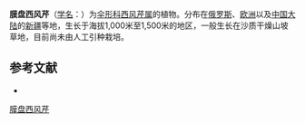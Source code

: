 {{NoteTA|G1=LS}}
{{Speciesbox
| name = 膜盘西风芹
| status = 
| status_system = 
| image = 
| genus = Seseli
| species = glabratum
| authority = Willd. ex Schult.
}}

'''膜盘西风芹'''（[[学名|学名]]：{{lang|la|''Seseli glabratum''}}）为[[伞形科|伞形科]][[西风芹属|西风芹属]]的植物。分布在[[俄罗斯|俄罗斯]]、[[欧洲|欧洲]]以及[[中国大陆|中国大陆]]的[[新疆|新疆]]等地，生长于海拔1,000米至1,500米的地区，一般生长在沙质干燥山坡草地，目前尚未由人工引种栽培。

== 参考文献 ==
<div class="references-small">
* {{cite web| url =http://www.bioinfo.cn/db05/KmzwSpecies.php?action=view&id=23113| title =膜盘西风芹| work =《中国高等植物数据库全库》| publisher =中国科学院微生物研究所| author =昆明植物研究所| accessdate =2009-02-25| deadurl =yes| archiveurl =https://web.archive.org/web/20160305032645/http://www.bioinfo.cn/db05/KmzwSpecies.php?action=view&id=23113| archivedate =2016-03-05}}
</div>
{{Taxonbar|from=Q15232015}}

[[Category:西风芹属|膜盘西风芹]]


{{Apiales-stub}}